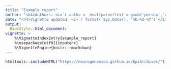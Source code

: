 ```yaml
---
title: "Example report"
author: "<h4>Authors: <i>`r auths <- eval(parse(text = gsub('person','c',read.dcf('../DESCRIPTION', fields = 'Authors@R'))));paste(auths[names(auths)=='given'],auths[names(auths)=='family'], collapse = ', ')`</i></h4>" 
date: "<h4>Vignette updated: <i>`r format( Sys.Date(), '%b-%d-%Y')`</i></h4>"
output:
  BiocStyle::html_document:
vignette: >
    %\VignetteIndexEntry{example_report} 
    %\usepackage[utf8]{inputenc}
    %\VignetteEngine{knitr::rmarkdown} 
---
```

 

```r
htmltools::includeHTML("https://neurogenomics.github.io/EpiArchives/")
```
